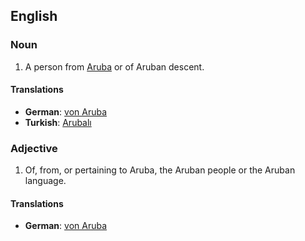 ==English==
===Noun===
#A person from [[Aruba]] or of Aruban descent.
====Translations====
*'''German''': [[von Aruba]]
*'''Turkish''': [[Arubalı]]

===Adjective===
#Of, from, or pertaining to Aruba, the Aruban people or the Aruban language.
====Translations====
*'''German''': [[von Aruba]]